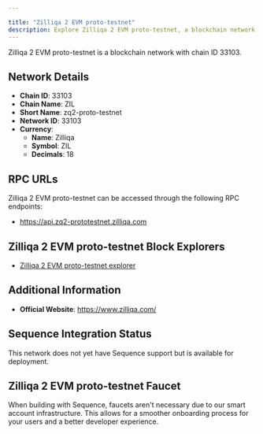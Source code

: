 ```yaml
---

title: "Zilliqa 2 EVM proto-testnet"
description: Explore Zilliqa 2 EVM proto-testnet, a blockchain network with chain ID 33103. Learn about its native currency, Zilliqa, and how to interact with the network.
---
```




Zilliqa 2 EVM proto-testnet is a blockchain network with chain ID 33103.

## Network Details

- **Chain ID**: 33103
- **Chain Name**: ZIL
- **Short Name**: zq2-proto-testnet
- **Network ID**: 33103
- **Currency**: 
  - **Name**: Zilliqa
  - **Symbol**: ZIL
  - **Decimals**: 18

## RPC URLs

Zilliqa 2 EVM proto-testnet can be accessed through the following RPC endpoints:

- https://api.zq2-prototestnet.zilliqa.com

## Zilliqa 2 EVM proto-testnet Block Explorers

- [Zilliqa 2 EVM proto-testnet explorer](https://explorer.zq2-prototestnet.zilliqa.com)

## Additional Information

- **Official Website**: https://www.zilliqa.com/

## Sequence Integration Status

This network does not yet have Sequence support but is available for deployment.

## Zilliqa 2 EVM proto-testnet Faucet

When building with Sequence, faucets aren't necessary due to our smart account infrastructure. This allows for a smoother onboarding process for your users and a better developer experience.
